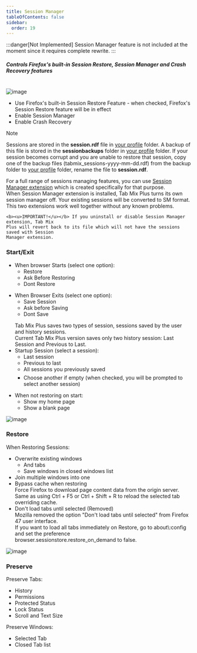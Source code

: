 ```yaml
---
title: Session Manager
tableOfContents: false
sidebar:
  order: 19
---
```



:::danger[Not Implemented]
Session Manager feature is not included at the moment since it requires complete rewrite.
:::

##### Controls Firefox's built-in Session Restore, Session Manager and Crash Recovery features

<br />

<Image class="help-img" src={sessionStartexit} alt="image" />

<div class="topic">
  <ul class="list-disc pl-8">
    <li>
      Use Firefox's built-in Session Restore Feature - when checked, Firefox's Session Restore
      feature will be in effect
    </li>
    <li class="default">Enable Session Manager</li>
    <li class="default">Enable Crash Recovery</li>
  </ul>

  <aside aria-label="Note" class="starlight-aside starlight-aside--note">
    <p class="starlight-aside__title" aria-hidden="true">Note</p>
    <p>
      Sessions are stored in the <b>session.rdf</b> file in
      <a href="https://support.mozilla.org/en-US/kb/profiles-where-firefox-stores-user-data?redirectlocale=en-US&redirectslug=Profiles" target="_blank">your profile</a>
      folder. A backup of this file is stored in the <b>sessionbackups</b> folder in
      <a href="https://support.mozilla.org/en-US/kb/profiles-where-firefox-stores-user-data?redirectlocale=en-US&redirectslug=Profiles" target="_blank">your profile</a>
      folder. If your session becomes corrupt and you are unable to restore that session, copy
      one of the backup files (tabmix_sessions-yyyy-mm-dd.rdf) from the backup folder to
      <a href="https://support.mozilla.org/en-US/kb/profiles-where-firefox-stores-user-data?redirectlocale=en-US&redirectslug=Profiles" target="_blank">your profile</a>
      folder, rename the file to <b>session.rdf</b>.
    </p>
  </aside>
  <aside aria-label="Note" class="starlight-aside starlight-aside--note">
    For a full range of sessions managing features, you can use
    <a href="https://addons.mozilla.org/en-US/firefox/addon/session-manager/" target="_blank">Session Manager extension</a>
    which is created specifically for that purpose.<br />
    When Session Manager extension is installed, Tab Mix Plus turns its own session manager
    off. Your existing sessions will be converted to SM format. This two extensions work well
    together without any known problems.

    <b><u>IMPORTANT!</u></b> If you uninstall or disable Session Manager extension, Tab Mix
    Plus will revert back to its file which will not have the sessions saved with Session
    Manager extension.
  </aside>
</div>

<div class="topic">
  <h3>Start/Exit</h3>
  <ul class="list-disc pl-8">
    <li>
      When browser Starts (select one option):
      <ul class="list-disc pl-8">
        <li>Restore</li>
        <li>Ask Before Restoring</li>
        <li class="default">Dont Restore</li>
      </ul>
    </li>
  </ul>
  <ul class="list-disc pl-8">
    <li>
      When Browser Exits (select one option):
      <ul class="list-disc pl-8">
        <li class="default">Save Session</li>
        <li>Ask before Saving</li>
        <li>Dont Save</li>
      </ul>
    </li>
  </ul>
</div>

<ul class="topic list-disc pl-8">
  Tab Mix Plus saves two types of session, sessions saved by the user and history sessions.<br />
  Current Tab Mix Plus version saves only two history session: Last Session and Previous to
  Last.<br />
  <li>
    Startup Session (select a session):
    <ul class="list-disc pl-8">
      <li class="default">Last session</li>
      <li>Previous to last</li>
      <li>All sessions you previously saved</li>
      <li style="margin-top: 6px; list-style-type: square">
        Choose another if empty (when checked, you will be prompted to select another session)
      </li>
    </ul>
  </li>
</ul>

<ul class="topic list-disc pl-8">
  <li>
    When not restoring on start:
    <ul class="circle">
      <li class="default">Show my home page</li>
      <li>Show a blank page</li>
    </ul>
  </li>
</ul>

<Image class="help-img" src={sessionRestore} alt="image" />

<div class="topic">
  <a name="restore"></a>
  <h3>Restore</h3>
  When Restoring Sessions:
  <ul class="list-disc pl-8">
    <li class="default">
      Overwrite existing windows
      <ul class="square">
        <li class="default">And tabs</li>
        <li class="default">Save windows in closed windows list</li>
      </ul>
    </li>
    <li>Join multiple windows into one</li>
    <li>
      Bypass cache when restoring
      <aside aria-label="Note" class="starlight-aside starlight-aside--note">
        Force Firefox to download page content data from the origin server. Same as using
        Ctrl + F5 or Ctrl + Shift + R to reload the selected tab overriding cache.
      </aside>
    </li>
    <li>
      Don't load tabs until selected (Removed)
      <aside aria-label="Note" class="starlight-aside starlight-aside--note">
        Mozilla removed the option "Don't load tabs until selected" from Firefox 47 user
        interface.<br />
        If you want to load all tabs immediately on Restore, go to about\:config and set the
        preference<br />
        browser.sessionstore.restore_on_demand to false.
      </aside>
    </li>
  </ul>
</div>

<Image class="help-img" src={sessionPreserve} alt="image" />

<div class="topic">
  <a name="preserve"></a>
  <h3>Preserve</h3>
  Preserve Tabs:
  <ul class="list-disc pl-8">
    <li class="default">History</li>
    <li class="default">Permissions</li>
    <li class="default">Protected Status</li>
    <li class="default">Lock Status</li>
    <li class="default">Scroll and Text Size</li>
  </ul>
</div>

<div class="topic">
  Preserve Windows:
  <ul class="list-disc pl-8">
    <li class="default">Selected Tab</li>
    <li>Closed Tab list</li>
  </ul>
</div>
